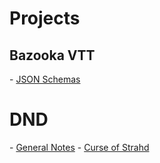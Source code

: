 = Projects =

== Bazooka VTT ==

- [[bazooka_json|JSON Schemas]]

= DND =

- [[dnd_notes|General Notes]]
- [[dnd_strahd|Curse of Strahd]]
